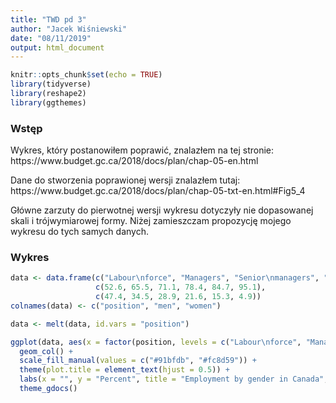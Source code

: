 ```yaml
---
title: "TWD pd 3"
author: "Jacek Wiśniewski"
date: "08/11/2019"
output: html_document
---
```


```r
knitr::opts_chunk$set(echo = TRUE)
library(tidyverse)
library(reshape2)
library(ggthemes)
```

###  Wstęp

Wykres, który postanowiłem poprawić, znalazłem na tej stronie:
https://www.budget.gc.ca/2018/docs/plan/chap-05-en.html

Dane do stworzenia poprawionej wersji znalazłem tutaj:
https://www.budget.gc.ca/2018/docs/plan/chap-05-txt-en.html#Fig5_4

Główne zarzuty do pierwotnej wersji wykresu dotyczyły nie dopasowanej skali i trójwymiarowej formy. Niżej zamieszczam propozycję mojego wykresu do tych samych danych.

### Wykres

```r
data <- data.frame(c("Labour\nforce", "Managers", "Senior\nmanagers", "Company\nboards", "Top 0.1%", "CEOs"),
                   c(52.6, 65.5, 71.1, 78.4, 84.7, 95.1),
                   c(47.4, 34.5, 28.9, 21.6, 15.3, 4.9))
colnames(data) <- c("position", "men", "women")

data <- melt(data, id.vars = "position")

ggplot(data, aes(x = factor(position, levels = c("Labour\nforce", "Managers", "Senior\nmanagers", "Company\nboards", "Top 0.1%", "CEOs")), y = value, fill = variable)) +
  geom_col() +
  scale_fill_manual(values = c("#91bfdb", "#fc8d59")) +
  theme(plot.title = element_text(hjust = 0.5)) +
  labs(x = "", y = "Percent", title = "Employment by gender in Canada", fill = "gender") +
  theme_gdocs()
```